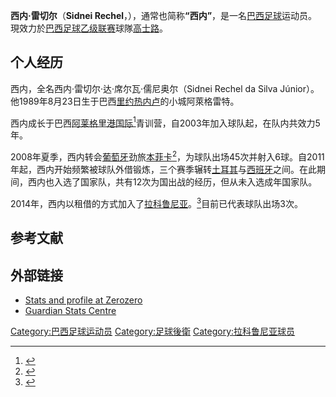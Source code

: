 {{noteTA
|G1=足球
|G2=南美球會
|G3=uefa
|1=zh-hans:西内;zh-hk:薛尼;
}}

{{infobox Football biography
| name = 西内<br />Sidnei
| image = Sidnei DEP-ATM 045 1200.jpg
| image_size =
| caption = 
| fullname = Sidnei Rechel da Silva Júnior<ref name=Bio>{{cite web|url=https://maisfutebol.iol.pt/jogador/sidnei/18115|title=Sidnei|publisher=Mais Futebol|language=pt|access-date=27 October 2021}}</ref>
| birth_date = {{Birth date and age|1989|8|23|df=y}}<ref name=Bio/>
| birth_place = 巴西[[阿萊格雷特|阿萊格雷特]]<ref name=Bio/>
| height = 1.85 m<ref name=Bio/>
| position = [[后卫|后卫]]
| currentclub = [[高士路體育會|高士路]]
| clubnumber = 12
| youthyears1 = 2003–2006
| youthclubs1 = [[國際體育會|國際體育會]]
| years1 = 2007–2008 | clubs1 = [[國際體育會|國際體育會]]| caps1 = 25 | goals1 = 1
| years2 = 2008–2016 | clubs2 = [[本菲卡足球俱乐部|本菲卡]] | caps2 = 45 | goals2 = 6
| years3 = 2011–2012 | clubs3 = → [[贝西克塔斯体操俱乐部|贝西克塔斯]]（租）| caps3 = 10 | goals3 = 2
| years4 = 2012–2013 | clubs4 = [[本菲卡足球俱乐部|本菲卡B隊]] | caps4 = 21 | goals4 = 0
| years5 = 2013–2014 | clubs5 = → [[西班牙人足球俱乐部|西班牙人]]（租）| caps5 = 12 | goals5 = 0
|years6 = 2014–2016 | clubs6 = → [[拉科鲁尼亚体育俱乐部|拉科鲁尼亚]] (租) | caps6 = 65 | goals6 = 0
|years7 = 2016–2018 | clubs7 = [[拉科鲁尼亚体育俱乐部|拉科鲁尼亚]] | caps7 = 50 | goals7 = 2
| years8 = 2018–2021 | clubs8 = [[皇家贝蒂斯足球俱乐部|贝蒂斯]] | caps8 = 49 | goals8 = 2
| years9 = 2022– | clubs9 = [[高士路體育會|高士路]] | caps9 = 0 | goals9 = 0
| totalcaps = | totalgoals = 
| nationalyears1 = 2005 | nationalteam1 = {{le|Brazil national under-17 football team||巴西U17}} | nationalcaps1 = 5 | nationalgoals1 = 0
| pcupdate = 5 January 2022
| ntupdate = 13 September 2009
}}

'''西内·雷切尔'''（'''Sidnei Rechel'''，{{bd|1989年|8月23日}}），通常也简称'''“西内”'''，是一名[[巴西|巴西]][[足球|足球]]运动员。現效力於[[巴西足球乙级联赛|巴西足球乙级联赛]]球隊[[高士路體育會|高士路]]。

==个人经历==
西内，全名西内·雷切尔·达·席尔瓦·儒尼奥尔（Sidnei Rechel da Silva Júnior）。他1989年8月23日生于巴西[[里约热内卢|里约热内卢]]的小城阿萊格雷特。

西内成长于巴西[[国际体育会|阿莱格里港国际]]<ref>{{cite news|url=http://web3.cmvm.pt/english/sdi2004/emitentes/docs/FR19610.pdf|title=Comunicado|trans_title=Announcement|publisher=[[Portuguese_Securities_Market_Commission|CMVM]]|language=pt|date=24 July 2008|accessdate=4 October 2010|archive-date=2011-06-17|archive-url=https://web.archive.org/web/20110617190810/http://web3.cmvm.pt/english/sdi2004/emitentes/docs/FR19610.pdf|dead-url=no}}</ref>青训营，自2003年加入球队起，在队内共效力5年。

2008年夏季，西内转会[[葡萄牙|葡萄牙]]劲旅[[本菲卡足球俱乐部|本菲卡]]<ref>{{cite news|url=http://web3.cmvm.pt/sdi2004/emitentes/docs/FR21188.pdf|title=Comunicado|trans_title=Announcement|publisher=CMVM|language=pt|date=25 November 2008|accessdate=22 March 2012|archive-date=2016-03-03|archive-url=https://web.archive.org/web/20160303214443/http://web3.cmvm.pt/sdi2004/emitentes/docs/FR21188.pdf|dead-url=no}}</ref>，为球队出场45次并射入6球。自2011年起，西内开始频繁被球队外借锻炼，三个赛季辗转[[土耳其|土耳其]]与[[西班牙|西班牙]]之间。在此期间，西内也入选了{{tsl|en|Brazil national under-20 football team||巴西U20}}国家队，共有12次为国出战的经历，但从未入选成年国家队。

2014年，西内以租借的方式加入了[[拉科鲁尼亚竞技俱乐部|拉科鲁尼亚]]。<ref>{{cite news|url=http://www.canaldeportivo.com/servlet/es.iris.servlets.Noticias?accion=4&ver=1&nid=28672&mid=12|title=Sidnei nuevo jugador del Dépor|trans_title=Sidnei new player of ''Dépor''|publisher=Deportivo's official website|date=1 September 2014|accessdate=1 September 2014|archive-date=2015-09-23|archive-url=https://web.archive.org/web/20150923224201/http://www.canaldeportivo.com/servlet/es.iris.servlets.Noticias?accion=4&ver=1&nid=28672&mid=12|dead-url=no}}</ref>目前已代表球队出场3次。

==参考文献==
{{reflist}}

==外部链接==
{{Commons category|Sidnei (footballer born 1989)}}
*[http://www.footballzz.co.uk/player/sidnei_rechel_da_silva_junior/current/profile/0/default/34152 Stats and profile at Zerozero]{{Dead link|date=2018年6月 |bot=InternetArchiveBot |fix-attempted=no }}
*[http://guardian.touch-line.com/statscentre.asp?Lang=0&CTID=59&CPID=133&pStr=Player&PLID=203386&TEID=3314 Guardian Stats Centre] {{Wayback|url=http://guardian.touch-line.com/statscentre.asp?Lang=0&CTID=59&CPID=133&pStr=Player&PLID=203386&TEID=3314 |date=20120904005910 }}

{{DEFAULTSORT:Rechel, Sidnei}}
[[Category:巴西足球运动员|Category:巴西足球运动员]]
[[Category:足球後衛|Category:足球後衛]]
[[Category:拉科鲁尼亚球员|Category:拉科鲁尼亚球员]]
